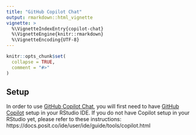 ```yaml
---
title: "GitHub Copilot Chat"
output: rmarkdown::html_vignette
vignette: >
  %\VignetteIndexEntry{copilot-chat}
  %\VignetteEngine{knitr::rmarkdown}
  %\VignetteEncoding{UTF-8}
---
```


```r
knitr::opts_chunk$set(
  collapse = TRUE,
  comment = "#>"
)
```

## Setup

In order to use [GitHub Copilot Chat](https://docs.github.com/en/copilot/github-copilot-chat/about-github-copilot-chat), 
you will first need to have [GitHub Copilot](https://docs.github.com/en/copilot) 
setup in your RStudio IDE. If you do not have Copilot setup in your RStudio yet, 
please refer to these instructions: https://docs.posit.co/ide/user/ide/guide/tools/copilot.html

